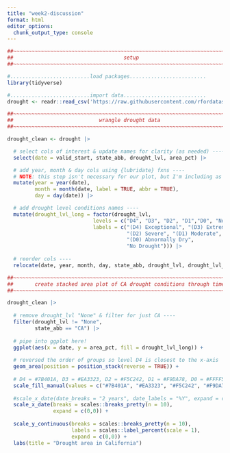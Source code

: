 ```yaml
---
title: "week2-discussion"
format: html
editor_options: 
  chunk_output_type: console
---
```


```r
##~~~~~~~~~~~~~~~~~~~~~~~~~~~~~~~~~~~~~~~~~~~~~~~~~~~~~~~~~~~~~~~~~~~~~~~~~~~~~~
##                                    setup                                 ----
##~~~~~~~~~~~~~~~~~~~~~~~~~~~~~~~~~~~~~~~~~~~~~~~~~~~~~~~~~~~~~~~~~~~~~~~~~~~~~~

#..........................load packages.........................
library(tidyverse)

#..........................import data...........................
drought <- readr::read_csv('https://raw.githubusercontent.com/rfordatascience/tidytuesday/main/data/2021/2021-07-20/drought.csv')

##~~~~~~~~~~~~~~~~~~~~~~~~~~~~~~~~~~~~~~~~~~~~~~~~~~~~~~~~~~~~~~~~~~~~~~~~~~~~~~
##                            wrangle drought data                          ----
##~~~~~~~~~~~~~~~~~~~~~~~~~~~~~~~~~~~~~~~~~~~~~~~~~~~~~~~~~~~~~~~~~~~~~~~~~~~~~~

drought_clean <- drought |>

  # select cols of interest & update names for clarity (as needed) ----
  select(date = valid_start, state_abb, drought_lvl, area_pct) |> 

  # add year, month & day cols using {lubridate} fxns ----
  # NOTE: this step isn't necessary for our plot, but I'm including as examples of how to extract different date elements from a object of class `Date` using {lubridate} ----
  mutate(year = year(date),
         month = month(date, label = TRUE, abbr = TRUE),
         day = day(date)) |>

  # add drought level conditions names ----
  mutate(drought_lvl_long = factor(drought_lvl,
                            levels = c("D4", "D3", "D2", "D1","D0", "None"),
                            labels = c("(D4) Exceptional", "(D3) Extreme",
                                       "(D2) Severe", "(D1) Moderate", 
                                       "(D0) Abnormally Dry", 
                                       "No Drought"))) |>
  
  # reorder cols ----
  relocate(date, year, month, day, state_abb, drought_lvl, drought_lvl_long, area_pct)
```

```r
##~~~~~~~~~~~~~~~~~~~~~~~~~~~~~~~~~~~~~~~~~~~~~~~~~~~~~~~~~~~~~~~~~~~~~~~~~~~~~~
##       create stacked area plot of CA drought conditions through time     ----
##~~~~~~~~~~~~~~~~~~~~~~~~~~~~~~~~~~~~~~~~~~~~~~~~~~~~~~~~~~~~~~~~~~~~~~~~~~~~~~

drought_clean |> 
  
  # remove drought_lvl "None" & filter for just CA ----
  filter(drought_lvl != "None",
         state_abb == "CA") |> 
  
  # pipe into ggplot here!
  ggplot(aes(x = date, y = area_pct, fill = drought_lvl_long)) +
  
  # reversed the order of groups so level D4 is closest to the x-axis
  geom_area(position = position_stack(reverse = TRUE)) +
  
  # D4 = #7B401A, D3 = #EA3323, D2 = #F5C242, D1 = #F9DA78, D0 = #FFFF54
  scale_fill_manual(values = c("#7B401A", "#EA3323", "#F5C242", "#F9DA78", "#FFFF54"))+
  
  #scale_x_date(date_breaks = "2 years", date_labels = "%Y", expand = c(0,0))
  scale_x_date(breaks = scales::breaks_pretty(n = 10),
               expand = c(0,0)) +
  
  scale_y_continuous(breaks = scales::breaks_pretty(n = 10),
                     labels = scales::label_percent(scale = 1),
                     expand = c(0,0)) +
  labs(title = "Drought area in California")
```





